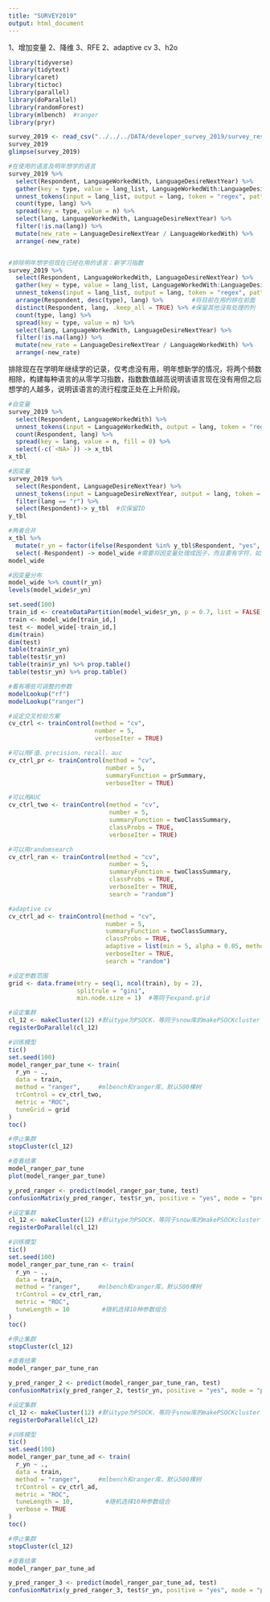 ---
title: "SURVEY2019"
output: html_document
---

1、增加变量
2、降维
3、RFE
2、adaptive cv
3、h2o

```{r 载入相关库}
library(tidyverse)
library(tidytext)
library(caret)
library(tictoc)
library(parallel)
library(doParallel)
library(randomForest)
library(mlbench)  #ranger
library(pryr)
```

```{r 读入数据}
survey_2019 <- read_csv("../../../DATA/developer_survey_2019/survey_results_public.csv", col_names = TRUE)
survey_2019
glimpse(survey_2019)
```

```{r 编程语言使用}
#在使用的语言及明年想学的语言
survey_2019 %>% 
  select(Respondent, LanguageWorkedWith, LanguageDesireNextYear) %>% 
  gather(key = type, value = lang_list, LanguageWorkedWith:LanguageDesireNextYear) %>% 
  unnest_tokens(input = lang_list, output = lang, token = "regex", pattern = ";") %>% 
  count(type, lang) %>% 
  spread(key = type, value = n) %>% 
  select(lang, LanguageWorkedWith, LanguageDesireNextYear) %>% 
  filter(!is.na(lang)) %>% 
  mutate(new_rate = LanguageDesireNextYear / LanguageWorkedWith) %>% 
  arrange(-new_rate)


#排除明年想学但现在已经在用的语言：新学习指数
survey_2019 %>% 
  select(Respondent, LanguageWorkedWith, LanguageDesireNextYear) %>% 
  gather(key = type, value = lang_list, LanguageWorkedWith:LanguageDesireNextYear) %>% 
  unnest_tokens(input = lang_list, output = lang, token = "regex", pattern = ";") %>% 
  arrange(Respondent, desc(type), lang) %>%        #将目前在用的排在前面
  distinct(Respondent, lang, .keep_all = TRUE) %>% #保留其他没有处理的列
  count(type, lang) %>% 
  spread(key = type, value = n) %>% 
  select(lang, LanguageWorkedWith, LanguageDesireNextYear) %>% 
  filter(!is.na(lang)) %>% 
  mutate(new_rate = LanguageDesireNextYear / LanguageWorkedWith) %>% 
  arrange(-new_rate)
```
排除现在在学明年继续学的记录，仅考虑没有用，明年想新学的情况，将两个频数相除，构建每种语言的从零学习指数，指数数值越高说明该语言现在没有用但之后想学的人越多，说明该语言的流行程度正处在上升阶段。

```{r 生成当前在用工具二分变量矩阵和结果变量}
#自变量
survey_2019 %>% 
  select(Respondent, LanguageWorkedWith) %>% 
  unnest_tokens(input = LanguageWorkedWith, output = lang, token = "regex", pattern = ";") %>% 
  count(Respondent, lang) %>% 
  spread(key = lang, value = n, fill = 0) %>% 
  select(-c(`<NA>`)) -> x_tbl
x_tbl

#因变量
survey_2019 %>%   
  select(Respondent, LanguageDesireNextYear) %>% 
  unnest_tokens(input = LanguageDesireNextYear, output = lang, token = "regex", pattern = ";") %>% 
  filter(lang == "r") %>% 
  select(Respondent)-> y_tbl  #仅保留ID
y_tbl

#两者合并
x_tbl %>% 
  mutate(r_yn = factor(ifelse(Respondent %in% y_tbl$Respondent, "yes", "no"),levels = c("yes", "no"))) %>% 
  select(-Respondent) -> model_wide #需要将因变量处理成因子，而且要有字符，如果只是0/1后面用ROC选模型会报错
model_wide

#因变量分布
model_wide %>% count(r_yn)
levels(model_wide$r_yn)
```

```{r 划分训练和测试集}
set.seed(100)
train_id <- createDataPartition(model_wide$r_yn, p = 0.7, list = FALSE)
train <- model_wide[train_id,]
test <- model_wide[-train_id,]
dim(train)
dim(test)
table(train$r_yn)
table(test$r_yn)
table(train$r_yn) %>% prop.table()
table(test$r_yn) %>% prop.table()
```


```{r 使用caret进行训练}
#看有哪些可调整的参数
modelLookup("rf")
modelLookup("ranger")

#设定交叉检验方案
cv_ctrl <- trainControl(method = "cv", 
                        number = 5, 
                        verboseIter = TRUE)

#可以用F值、precision、recall、auc
cv_ctrl_pr <- trainControl(method = "cv", 
                           number = 5, 
                           summaryFunction = prSummary,
                           verboseIter = TRUE)

#可以用AUC
cv_ctrl_two <- trainControl(method = "cv", 
                            number = 5, 
                            summaryFunction = twoClassSummary,
                            classProbs = TRUE,
                            verboseIter = TRUE)

#可以用randomsearch
cv_ctrl_ran <- trainControl(method = "cv", 
                            number = 5, 
                            summaryFunction = twoClassSummary,
                            classProbs = TRUE,
                            verboseIter = TRUE,
                            search = "random")

#adaptive cv
cv_ctrl_ad <- trainControl(method = "cv", 
                           number = 5, 
                           summaryFunction = twoClassSummary,
                           classProbs = TRUE,
                           adaptive = list(min = 5, alpha = 0.05, method = "BT", complete = TRUE),
                           verboseIter = TRUE,
                           search = "random")
```

```{r 参数调整, grid方法}
#设定参数范围
grid <- data.frame(mtry = seq(1, ncol(train), by = 2),
                   splitrule = "gini",
                   min.node.size = 1)  #等同于expand.grid

#设定集群
cl_12 <- makeCluster(12) #默认type为PSOCK，等同于snow库的makePSOCKcluster
registerDoParallel(cl_12)

#训练模型
tic()
set.seed(100)
model_ranger_par_tune <- train(
  r_yn ~ .,
  data = train,
  method = "ranger",     #mlbench和ranger库，默认500棵树
  trControl = cv_ctrl_two,
  metric = "ROC",
  tuneGrid = grid
)
toc()

#停止集群
stopCluster(cl_12)

#查看结果
model_ranger_par_tune
plot(model_ranger_par_tune)
```

```{r 测试集性能评估}
y_pred_ranger <- predict(model_ranger_par_tune, test)
confusionMatrix(y_pred_ranger, test$r_yn, positive = "yes", mode = "prec_recall")
```

```{r 随机参数搜索}
#设定集群
cl_12 <- makeCluster(12) #默认type为PSOCK，等同于snow库的makePSOCKcluster
registerDoParallel(cl_12)

#训练模型
tic()
set.seed(100)
model_ranger_par_tune_ran <- train(
  r_yn ~ .,
  data = train,
  method = "ranger",     #mlbench和ranger库，默认500棵树
  trControl = cv_ctrl_ran,
  metric = "ROC",
  tuneLength = 10         #随机选择10种参数组合
)
toc()

#停止集群
stopCluster(cl_12)

#查看结果
model_ranger_par_tune_ran
```

```{r}
y_pred_ranger_2 <- predict(model_ranger_par_tune_ran, test)
confusionMatrix(y_pred_ranger_2, test$r_yn, positive = "yes", mode = "prec_recall")
```

```{r Adaptive cv}
#设定集群
cl_12 <- makeCluster(12) #默认type为PSOCK，等同于snow库的makePSOCKcluster
registerDoParallel(cl_12)

#训练模型
tic()
set.seed(100)
model_ranger_par_tune_ad <- train(
  r_yn ~ .,
  data = train,
  method = "ranger",     #mlbench和ranger库，默认500棵树
  trControl = cv_ctrl_ad,
  metric = "ROC",
  tuneLength = 10,         #随机选择10种参数组合
  verbose = TRUE
)
toc()

#停止集群
stopCluster(cl_12)

#查看结果
model_ranger_par_tune_ad
```

```{r}
y_pred_ranger_3 <- predict(model_ranger_par_tune_ad, test)
confusionMatrix(y_pred_ranger_3, test$r_yn, positive = "yes", mode = "prec_recall")
```